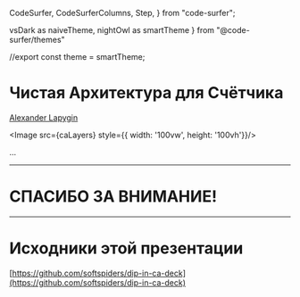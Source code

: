 
  CodeSurfer,
  CodeSurferColumns,
  Step,
} from "code-surfer";

  vsDark as naiveTheme,
  nightOwl as smartTheme
} from "@code-surfer/themes"


//export const theme = smartTheme;


<Head>
  <title>Чистая Архитектура для Счётчика</title>
</Head>

# Чистая Архитектура для Счётчика

[Alexander Lapygin](https://github.com/AlexanderLapygin)

<Image src={caLayers} style={{ width: '100vw', height: '100vh'}}/>

<Notes>
...
</Notes>

---

# СПАСИБО ЗА ВНИМАНИЕ!

---

# Исходники этой презентации

[https://github.com/softspiders/dip-in-ca-deck](https://github.com/softspiders/dip-in-ca-deck)
